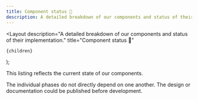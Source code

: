 ```yaml
---
title: Component status 🚀
description: A detailed breakdown of our components and status of their implementation.
---
```



  <Layout
    description="A detailed breakdown of our components and status of their implementation."
    title="Component status 🚀"
  >
    {children}
  </Layout>
);

This listing reflects the current state of our components.

The individual phases do not directly depend on one another.
The design or documentation could be published before development.

<ComponentStatusList />
